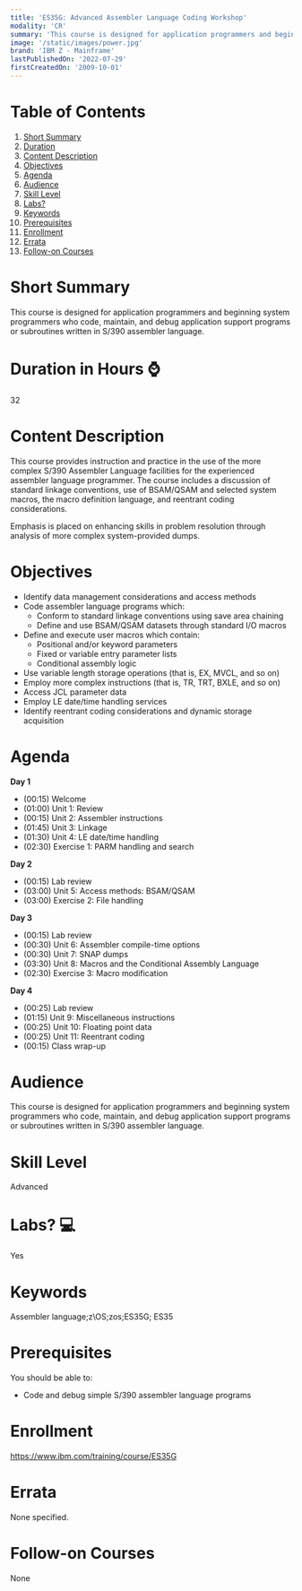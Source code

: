 ```yaml
---
title: 'ES35G: Advanced Assembler Language Coding Workshop'
modality: 'CR'
summary: 'This course is designed for application programmers and beginning system programmers who code, maintain, and debug application support programs or subroutines written in S/390 assembler language.'
image: '/static/images/power.jpg'
brand: 'IBM Z - Mainframe'
lastPublishedOn: '2022-07-29'
firstCreatedOn: '2009-10-01'
---
```

# Table of Contents
1.  [Short Summary](#short-summary)
2.  [Duration](#duration-in-hours-)
3.  [Content Description](#content-description)
4.  [Objectives](#objectives)
5.  [Agenda](#agenda)
6.  [Audience](#audience)
7.  [Skill Level](#skill-level)
8.  [Labs?](#labs-)
9.  [Keywords](#keywords)
10. [Prerequisites](#prerequisites)
11. [Enrollment](#enrollment)
12. [Errata](#errata)
13. [Follow-on Courses](#follow-on-courses)

# Short Summary
This course is designed for application programmers and beginning system programmers who code, maintain, and debug application support programs or subroutines written in S/390 assembler language.

# Duration in Hours ⌚
32

# Content Description
This course provides instruction and practice in the use of the more complex S/390 Assembler Language facilities for the experienced assembler language programmer. The course includes a discussion of standard linkage conventions, use of BSAM/QSAM and selected system macros, the macro definition language, and reentrant coding considerations.


Emphasis is placed on enhancing skills in problem resolution through analysis of more complex system-provided dumps.



# Objectives
* Identify data management considerations and access methods
* Code assembler language programs which:
	+ Conform to standard linkage conventions using save area chaining
	+ Define and use BSAM/QSAM datasets through standard I/O macros
* Define and execute user macros which contain:
	+ Positional and/or keyword parameters
	+ Fixed or variable entry parameter lists
	+ Conditional assembly logic
* Use variable length storage operations (that is, EX, MVCL, and so on)
* Employ more complex instructions (that is, TR, TRT, BXLE, and so on)
* Access JCL parameter data
* Employ LE date/time handling services
* Identify reentrant coding considerations and dynamic storage acquisition


# Agenda
**Day 1**

* (00:15) Welcome
* (01:00) Unit 1: Review
* (00:15) Unit 2: Assembler instructions
* (01:45) Unit 3: Linkage
* (01:30) Unit 4: LE date/time handling
* (02:30) Exercise 1: PARM handling and search

**Day 2**

* (00:15) Lab review
* (03:00) Unit 5: Access methods: BSAM/QSAM
* (03:00) Exercise 2: File handling

**Day 3**

* (00:15) Lab review
* (00:30) Unit 6: Assembler compile-time options
* (00:30) Unit 7: SNAP dumps
* (03:30) Unit 8: Macros and the Conditional Assembly Language
* (02:30) Exercise 3: Macro modification

**Day 4**

* (00:25) Lab review
* (01:15) Unit 9: Miscellaneous instructions
* (00:25) Unit 10: Floating point data
* (00:25) Unit 11: Reentrant coding
* (00:15) Class wrap-up


# Audience
This course is designed for application programmers and beginning system programmers who code, maintain, and debug application support programs or subroutines written in S/390 assembler language.



# Skill Level
Advanced            

# Labs? 💻
Yes

# Keywords
Assembler language;z\OS;zos;ES35G; ES35

# Prerequisites
You should be able to:


* Code and debug simple S/390 assembler language programs


# Enrollment
https://www.ibm.com/training/course/ES35G

# Errata
None specified.

# Follow-on Courses
None


